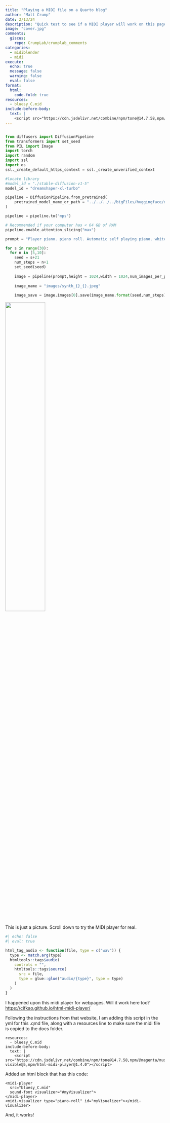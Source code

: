 ```yaml
---
title: "Playing a MIDI file on a Quarto blog"
author: "Matt Crump"
date: 2/13/24
description: "Quick test to see if a MIDI player will work on this page. And it does!"
image: "cover.jpg"
comments:
  giscus: 
    repo: CrumpLab/crumplab_comments
categories: 
  - midiblender
  - midi
execute: 
  echo: true
  message: false
  warning: false
  eval: false
format:
  html:
    code-fold: true
resources: 
  - bluesy_C.mid
include-before-body:
  text: |
    <script src="https://cdn.jsdelivr.net/combine/npm/tone@14.7.58,npm/@magenta/music@1.23.1/es6/core.js,npm/focus-visible@5,npm/html-midi-player@1.4.0"></script>
---
```


```r

```

```python
from diffusers import DiffusionPipeline
from transformers import set_seed
from PIL import Image
import torch
import random
import ssl
import os
ssl._create_default_https_context = ssl._create_unverified_context

#locate library
#model_id = "./stable-diffusion-v1-5"
model_id = "dreamshaper-xl-turbo"

pipeline = DiffusionPipeline.from_pretrained(
	pretrained_model_name_or_path = "../../../../bigFiles/huggingface/dreamshaper-xl-turbo/"
)

pipeline = pipeline.to("mps")

# Recommended if your computer has < 64 GB of RAM
pipeline.enable_attention_slicing("max")

prompt = "Player piano. piano roll. Automatic self playing piano. white background. transformers cartoon. 3d."

for s in range(30):
  for n in [5,10]:
    seed = s+21
    num_steps = n+1
    set_seed(seed)
    
    image = pipeline(prompt,height = 1024,width = 1024,num_images_per_prompt = 1,num_inference_steps=num_steps)
    
    image_name = "images/synth_{}_{}.jpeg"
    
    image_save = image.images[0].save(image_name.format(seed,num_steps))

```

![](cover.jpg){width="50%" fig-align="left"}

::: column-margin
This is just a picture. Scroll down to try the MIDI player for real.
:::

```r
#| echo: false
#| eval: true

html_tag_audio <- function(file, type = c("wav")) {
  type <- match.arg(type)
  htmltools::tags$audio(
    controls = "",
    htmltools::tags$source(
      src = file,
      type = glue::glue("audio/{type}", type = type)
    )
  )
}

```

I happened upon this midi player for webpages. Will it work here too?
<https://cifkao.github.io/html-midi-player/>

Following the instructions from that website, I am adding this script in the yml for this .qmd file, along with a resources line to make sure the midi file is copied to the docs folder.

```
resources: 
  - bluesy_C.mid
include-before-body:
  text: |
    <script src="https://cdn.jsdelivr.net/combine/npm/tone@14.7.58,npm/@magenta/music@1.23.1/es6/core.js,npm/focus-visible@5,npm/html-midi-player@1.4.0"></script>
```

Added an html block that has this code:

```
<midi-player
  src="bluesy_C.mid"
  sound-font visualizer="#myVisualizer">
</midi-player>
<midi-visualizer type="piano-roll" id="myVisualizer"></midi-visualizer>
```

And, it works!

```{=html}
<midi-player
  src="bluesy_C.mid"
  sound-font visualizer="#myVisualizer">
</midi-player>
<midi-visualizer type="piano-roll" id="myVisualizer"></midi-visualizer>
```

